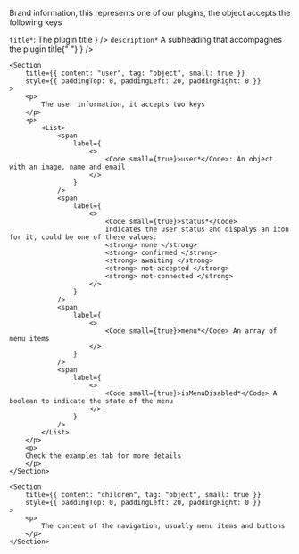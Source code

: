 
<PackageInstallGuide packageName="@wpmudev/sui-navigation" />

<Section title="Props" border={true}>
	<Section
		title={{ content: "brand", tag: "object", small: true }}
		style={{ paddingTop: 0, paddingLeft: 20, paddingRight: 0 }}
	>
		<p>
			Brand information, this represents one of our plugins, the object accepts
			the following keys
		</p>
		<p>
			<List>
				<span
					label={
						<>
							<Code small={true}>title*</Code>: The plugin title
						</>
					}
				/>
				<span
					label={
						<>
							<Code small={true}>description*</Code> A subheading that
							accompagnes the plugin title{" "}
						</>
					}
				/>
			</List>
		</p>
	</Section>

    <Section
    	title={{ content: "user", tag: "object", small: true }}
    	style={{ paddingTop: 0, paddingLeft: 20, paddingRight: 0 }}
    >
    	<p>
    		The user information, it accepts two keys
    	</p>
    	<p>
    		<List>
    			<span
    				label={
    					<>
    						<Code small={true}>user*</Code>: An object with an image, name and email
    					</>
    				}
    			/>
				<span
    				label={
    					<>
    						<Code small={true}>status*</Code>
							Indicates the user status and dispalys an icon for it, could be one of these values:   
							<strong> none </strong>
							<strong> confirmed </strong> 
							<strong> awaiting </strong>
							<strong> not-accepted </strong>
							<strong> not-connected </strong>
						</>
    				}
    			/>
    			<span
    				label={
    					<>
    						<Code small={true}>menu*</Code> An array of menu items
    					</>
    				}
    			/>
				<span
    				label={
    					<>
    						<Code small={true}>isMenuDisabled*</Code> A boolean to indicate the state of the menu
    					</>
    				}
    			/>
    		</List>
    	</p>
		<p>
		Check the examples tab for more details
		</p>
    </Section>

    <Section
    	title={{ content: "children", tag: "object", small: true }}
    	style={{ paddingTop: 0, paddingLeft: 20, paddingRight: 0 }}
    >
    	<p>
    		The content of the navigation, usually menu items and buttons
    	</p>
    </Section>

</Section>
